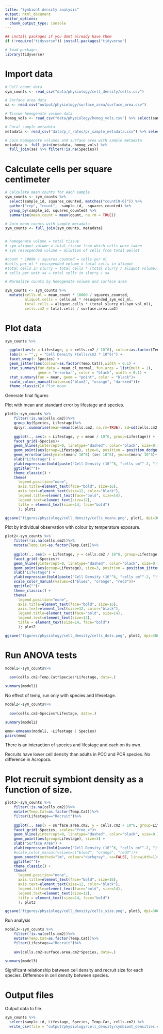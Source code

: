 ```yaml
---
title: "Symbiont density analysis"
output: html_document
editor_options: 
  chunk_output_type: console
---
```


```r
## install packages if you dont already have them
if (!require("tidyverse")) install.packages("tidyverse")

# load packages
library(tidyverse)
```

# Import data
```r
# Cell count data
sym_counts <- read_csv("data/physiology/cell_density/cells.csv")

# Surface area data
sa <- read.csv("output/physiology/surface_area/surface_area.csv") 

# Tissue homogenate volume data
homog_vols <- read_csv("data/physiology/homog_vols.csv") %>% select(sample_id, total_slurry_ml, sym_vol_ml, host_vol_ml, resuspended_sym_vol_ml)

# Coral sample metadata
metadata <- read_csv("data/p_r_rates/pr_sample_metadata.csv") %>% select(sample_id, Species, Lifestage, Temp.Cat) %>% filter(!str_detect(sample_id, "^BK"))

# Join homogenate volumes and surface area with sample metadata
metadata <- full_join(metadata, homog_vols) %>%
  full_join(sa) %>% filter(!is.na(Species))
```


# Calculate cells per square centimeter
```r
# Calculate mean counts for each sample
sym_counts <- sym_counts %>%
  select(sample_id, squares_counted, matches("count[0-6]")) %>%
  gather("rep", "count", -sample_id, -squares_counted) %>%
  group_by(sample_id, squares_counted) %>%
  summarise(mean_count = mean(count, na.rm = TRUE))

# Join mean counts with sample metadata
sym_counts <- full_join(sym_counts, metadata)


# homogenate volume = total tissue
# sym aliquot volume = total tissue from which cells were taken
# sym resuspended volume = dilution of cells from total pellet 

#count * 10000 / squares counted = cells per ml
#cells per ml * resuspended volume = total cells in aliquot
#total cells in slurry = total cells * (total slurry / aliquot volume)
# cells per unit sa = total cells in slurry / sa 

# Normalize counts by homogenate volume and surface area

sym_counts <- sym_counts %>%
  mutate(cells.ml = mean_count * 10000 / squares_counted,
         aliquot.cells = cells.ml * resuspended_sym_vol_ml, 
         total.cells = aliquot.cells * (total_slurry_ml/sym_vol_ml),
         cells.cm2 = total.cells / surface.area.cm2)
```

# Plot data
```r
sym_counts %>%

  ggplot(aes(x = Lifestage, y = cells.cm2 / 10^6), colour=as.factor(Temp.Cat)) +
  labs(x = "",y = "Cell Density (Cells/cm2 * 10^6)") +
  facet_wrap(~ Species) +
  geom_jitter(aes(colour=as.factor(Temp.Cat)),width = 0.1) +                                            # Plot all points
  stat_summary(fun.data = mean_cl_normal, fun.args = list(mult = 1),    # Plot standard error
               geom = "errorbar", color = "black", width = 0.1) +
  stat_summary(fun = mean, geom = "point", color = "black")+
  scale_colour_manual(values=c("blue2", "orange", "darkred"))+
  theme_classic()# Plot mean
```

Generate final figures 

Plot with mean and standard error by lifestage and species. 
```r
plot1<-sym_counts %>%
    filter(!is.na(cells.cm2))%>%
    group_by(Species, Lifestage)%>%
    dplyr::summarise(mean=mean(cells.cm2, na.rm=TRUE), sd=sd(cells.cm2, na.rm=TRUE), N=length(cells.cm2), se=sd/sqrt(N))%>%
    
    ggplot(., aes(x = Lifestage, y = mean / 10^6, group=Lifestage)) +
    facet_grid(~Species)+
    geom_hline(yintercept=0, linetype="dashed", color="black", size=0.75)+
    geom_point(aes(group=Lifestage), size=6, position = position_dodge(0.4), color="darkgray") + 
    geom_errorbar(aes(ymin=(mean/ 10^6)-(se/ 10^6), ymax=(mean/ 10^6)+(se/ 10^6), group=Lifestage), width=0, linetype="solid", position=position_dodge(0.4), size=0.8, color="black")+
    xlab("Lifestage") + 
    ylab(expression(bold(paste("Cell Density (10"^6, "cells cm"^-2, ")")))) +
    ggtitle("")+
    theme_classic() + 
    theme(
      legend.position="none",
      axis.title=element_text(face="bold", size=16),
      axis.text=element_text(size=12, color="black"), 
      legend.title=element_text(face="bold", size=14), 
      legend.text=element_text(size=12), 
      title = element_text(size=14, face="bold")
      ); plot1

ggsave("figures/physiology/cell_density/cells_means.png", plot1, dpi=300, w=6, h=4, units="in")
```

Plot by individual observation with colour by temperature exposure. 
```r
plot2<-sym_counts %>%
    filter(!is.na(cells.cm2))%>%
    mutate(Temp.Cat=as.factor(Temp.Cat))%>%
    
    ggplot(., aes(x = Lifestage, y = cells.cm2 / 10^6, group=Lifestage, color=Temp.Cat)) +
    facet_grid(~Species)+
    geom_hline(yintercept=0, linetype="dashed", color="black", size=0.75)+
    geom_point(aes(group=Lifestage), size=3, position = position_jitterdodge(0.5)) + 
    xlab("Lifestage") + 
    ylab(expression(bold(paste("Cell Density (10"^6, "cells cm"^-2, ")")))) +
    scale_color_manual(values=c("blue2", "orange", "red3"))+
    ggtitle("")+
    theme_classic() + 
    theme(
      legend.position="none",
      axis.title=element_text(face="bold", size=16),
      axis.text=element_text(size=12, color="black"), 
      legend.title=element_text(face="bold", size=14), 
      legend.text=element_text(size=12), 
      title = element_text(size=14, face="bold")
      ); plot2

ggsave("figures/physiology/cell_density/cells_dots.png", plot2, dpi=300, w=6, h=4, units="in")
```

# Run ANOVA tests 

```r
model1<-sym_counts%>%
  
  aov(cells.cm2~Temp.Cat*Species*Lifestage, data=.)

summary(model1)
```

No effect of temp, run only with species and lifesetage. 
```r
model2<-sym_counts%>%
  
  aov(cells.cm2~Species*Lifestage, data=.)

summary(model2)

emm<-emmeans(model2, ~Lifestage | Species)
pairs(emm)
```

There is an interaction of species and lifestage and each on its own. 

Recruits have lower cell density than adults in POC and POR species. No difference in Acropora. 

# Plot recruit symbiont density as a function of size. 

```r
plot3<-sym_counts %>%
    filter(!is.na(cells.cm2))%>%
    mutate(Temp.Cat=as.factor(Temp.Cat))%>%
    filter(Lifestage=="Recruit")%>%
    
    ggplot(., aes(x = surface.area.cm2, y = cells.cm2 / 10^6, group=Lifestage)) +
    facet_grid(~Species, scales="free_x")+
    geom_hline(yintercept=0, linetype="dashed", color="black", size=0.75)+
    geom_point(aes(group=Lifestage), size=3) + 
    xlab("Surface Area") + 
    ylab(expression(bold(paste("Cell Density (10"^6, "cells cm"^-2, ")")))) +
    #scale_color_manual(values=c("blue2", "orange", "red3"))+
    geom_smooth(method="lm", colour="darkgray", se=FALSE, linewidth=1)+
    ggtitle("")+
    theme_classic() + 
    theme(
      legend.position="none",
      axis.title=element_text(face="bold", size=16),
      axis.text=element_text(size=12, color="black"), 
      legend.title=element_text(face="bold", size=14), 
      legend.text=element_text(size=12), 
      title = element_text(size=14, face="bold")
      ); plot3

ggsave("figures/physiology/cell_density/cells_size.png", plot3, dpi=300, w=6, h=4, units="in")
```

Run analysis 
```r
model3<-sym_counts %>%
    filter(!is.na(cells.cm2))%>%
    mutate(Temp.Cat=as.factor(Temp.Cat))%>%
    filter(Lifestage=="Recruit")%>%
  
    aov(cells.cm2~surface.area.cm2*Species, data=.)

summary(model3)
```

Significant relationship between cell density and recruit size for each species. Difference in cell density between species. 

# Output files

Output data to file.  

```r
sym_counts %>%
  select(sample_id, Lifestage, Species, Temp.Cat, cells.cm2) %>%
  write_csv(file = "output/physiology/cell_density/symbiont_densities.csv")

```
